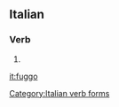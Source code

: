 ==Italian==

===Verb===
{{head|it|verb form}}

# {{inflection of|fuggire||1|s|pres|ind|lang=it}}

[[Category:Italian verb forms]]

[[it:fuggo]]